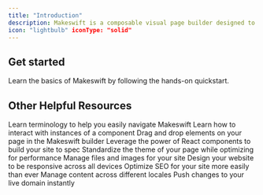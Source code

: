 ```yaml
---
title: "Introduction"
description: Makeswift is a composable visual page builder designed to unlock speed and creativity for marketing teams. 
icon: "lightbulb" iconType: "solid"
---
```


## Get started

<Card title="Quickstart" icon="lightbulb" href="/product/quickstart">
  Learn the basics of Makeswift by following the hands-on quickstart.
</Card>

## Other Helpful Resources

<CardGroup cols={3}>
  <Card title="Concepts" icon="lightbulb" href="/product/concepts">
    Learn terminology to help you easily navigate Makeswift
  </Card>
  <Card
    title="Builder basics"
    icon="hammer-brush"
    iconType="solid"
    href="/product/builder-basics"
  >
    Learn how to interact with instances of a component
  </Card>
  <Card title="Layout" icon="table-layout" href="/product/layouts">
    Drag and drop elements on your page in the Makeswift builder
  </Card>
  <Card
    title="Components"
    icon="Cube"
    iconType="solid"
    href="/product/components"
  >
    Leverage the power of React components to build your site to spec
  </Card>
  <Card title="Theming" icon="palette" href="/product/theming">
    Standardize the theme of your page while optimizing for performance
  </Card>
  <Card title="Files" icon="folder-open" href="/product/files">
    Manage files and images for your site
  </Card>
  <Card
    title="Responsive design"
    icon="laptop-mobile"
    iconType="solid"
    href="/product/responsive-design"
  >
    Design your website to be responsive across all devices
  </Card>
  <Card title="SEO" icon="magnifying-glass-chart" href="/product/SEO">
    Optimize SEO for your site more easily than ever
  </Card>
  <Card
    title="Localization"
    icon="map-location-dot"
    href="/product/localization"
  >
    Manage content across different locales
  </Card>
  <Card
    title="Publishing"
    icon="rocket-launch"
    iconType="solid"
    href="/product/publishing"
  >
    Push changes to your live domain instantly
  </Card>
</CardGroup>

